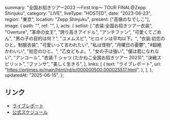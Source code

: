   summary: "全国お招きツアー2023 〜First trip〜 TOUR FINAL@Zepp Shinjuku",
  category: "LIVE",
  liveType: "HOSTED",
  date: "2023-06-23",
  region: "東京",
  location: "Zepp Shinjuku",
  present: ["高嶺のなでしこ"],
  image: {
    path: "",
    ref: "",
  },
  acts: {
    setlist: [
      "衣装:全国お招きツアー衣装",
      "Overture",
      "革命の女王",
      "誇り高きアイドル",
      "アンチファン",
      "可愛くてごめん",
      "男の子の目的は何？",
      "ユメムスビ",
      "ヒロインは平均以下。",
      "衣装:初恋のひと。制服衣装",
      "可愛いって言われたい",
      "私は怪物",
      "月曜日の憂鬱",
      "#超絶かわいい",
      "初恋のひと。",
      "乙女どもよ。",
      "女の子は強い",
      "僕は君になれない",
      "アンコール",
      "衣装:T シャツ (たかねこ全国お招きツアー 2023)",
      "決戦スピリット",
      "ファンサ",
      "美しく生きろ",
    ],
    links: [
      {
        text: "ライブレポート",
        url: "https://prtimes.jp/main/html/rd/p/000000500.000025517.html",
      },
    ],
  },
  updatedAt: "2025-06-15",
};

## リンク

- [ライブレポート](https://prtimes.jp/main/html/rd/p/000000500.000025517.html)
- [公式スケジュール](https://takanenonadeshiko.jp/?p=761)
